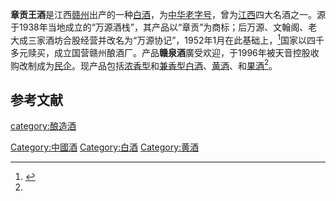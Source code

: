 '''章贡王酒'''是江西[[赣州|赣州]]出产的一种[[中国烧酒|白酒]]，为[[中华老字号|中华老字号]]，曾为[[江西|江西]]四大名酒之一。源于1938年当地成立的“万源酒栈”，其产品以“章贡”为商标；后万源、文翰阁、老大成三家酒坊合股经营并改名为“万源协记”，1952年1月在此基础上，<ref name=l1>{{cite web|url=http://m.jxnews.com.cn/jx/system/2020/08/10/018999985.shtml |title=章贡酒业能否实现布局全省意图？|language=Zh-hans|accessdate=2020年8月10日}}</ref>国家以四千多元赎买，成立国营赣州酿酒厂。产品'''赣泉酒'''廣受欢迎，于1996年被天音控股收购改制成为[[民企|民企]]。现产品包括[[浓香型白酒|浓香型]]和[[兼香型白酒|兼香型白酒]]、[[黄酒|黄酒]]、和[[果酒|果酒]]<ref name=l1/>。

==参考文献==
{{reflist}}
{{饮料小作品}}
{{中華酒文化}}

[[category:酿造酒|category:酿造酒]]
[[Category:中國酒|Category:中國酒]]
[[Category:白酒|Category:白酒]]
[[Category:黄酒|Category:黄酒]]